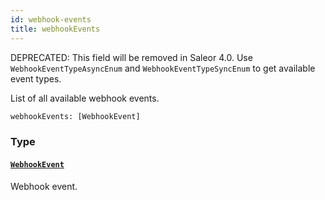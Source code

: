 ```yaml
---
id: webhook-events
title: webhookEvents
---
```


<span class="badge badge--warning">DEPRECATED: This field will be removed in Saleor 4.0. Use `WebhookEventTypeAsyncEnum` and `WebhookEventTypeSyncEnum` to get available event types.</span>

List of all available webhook events.

```graphql
webhookEvents: [WebhookEvent]

```

### Type

#### [`WebhookEvent`](../../../developer/api-reference/objects/webhook-event)

Webhook event.
